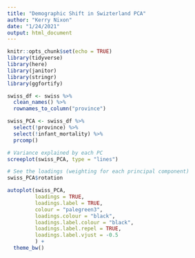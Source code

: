 ```yaml
---
title: "Demographic Shift in Swizterland PCA"
author: "Kerry Nixon"
date: "1/24/2021"
output: html_document
---
```


```r
knitr::opts_chunk$set(echo = TRUE)
library(tidyverse)
library(here)
library(janitor)
library(stringr)
library(ggfortify)
```

```r
swiss_df <- swiss %>% 
  clean_names() %>% 
  rownames_to_column("province")

swiss_PCA <- swiss_df %>% 
  select(!province) %>%
  select(!infant_mortality) %>% 
  prcomp()

# Variance explained by each PC
screeplot(swiss_PCA, type = "lines")

# See the loadings (weighting for each principal component)
swiss_PCA$rotation

autoplot(swiss_PCA,
         loadings = TRUE,
         loadings.label = TRUE,
         colour = "palegreen3",
         loadings.colour = "black",
         loadings.label.colour = "black",
         loadings.label.repel = TRUE,
         loadings.label.vjust = -0.5
         ) +
  theme_bw() 
```


